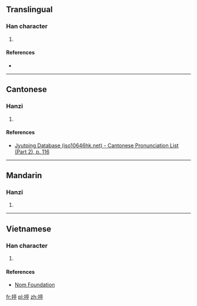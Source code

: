 ==Translingual==

===Han character===
{{Han char|rn=64|rad=手|as=09|sn=12|four=5002<sub>1</sub>|canj=手卜口弓 (QYRN)|ids=⿰[[扌]][[亭]]}}

# {{defn|Han|sort=手09}}

====References====
* {{Han ref|kx=0443.240|dkj=12382|dj=0794.240|hdz=31922.100|uh=63E8|ud=25576|bh=D957|bd=55639}}

----

==Cantonese==

===Hanzi===
{{yue-hanzi|jyut=[[caang4]]|y=chaang4}}

# {{defn|lang=yue|sort=手09}}

====References====
*[http://www.iso10646hk.net/jp/document/download.jsp Jyutping Database (iso10646hk.net) - Cantonese Pronunciation List (Part 2), p. 116]

----

==Mandarin==

===Hanzi===
{{cmn-hanzi|pin=[[chén]] ([[chen2]])|wg=ch'en<sup>2</sup>}}

# {{defn|lang=cmn|sort=手09}}

----

==Vietnamese==

===Han character===
{{vi-readings|rs=手09| hanviet = dừng}}

# {{defn|lang=vi|sort=手09}}

====References====
*[http://nomfoundation.org/common/nom_details.php?codepoint=63e8 Nom Foundation]

[[fr:揨]]
[[pl:揨]]
[[zh:揨]]